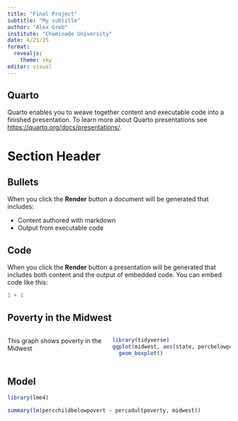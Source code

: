 ```yaml
---
title: "Final Project"
subtitle: "My subtitle"
author: "Alex Greb"
institute: "Chaminade University"
date: 4/21/25
format: 
  revealjs:
    theme: sky
editor: visual
---
```


## Quarto

Quarto enables you to weave together content and executable code into a finished presentation. To learn more about Quarto presentations see <https://quarto.org/docs/presentations/>.

# Section Header

## Bullets

When you click the **Render** button a document will be generated that includes:

-   Content authored with markdown
-   Output from executable code

## Code

When you click the **Render** button a presentation will be generated that includes both content and the output of embedded code. You can embed code like this:

```r
1 + 1
```

## Poverty in the Midwest

::::: columns
::: column
This graph shows poverty in the Midwest
:::

::: column
```r
library(tidyverse)
ggplot(midwest, aes(state, percbelowpoverty)) +
  geom_boxplot()
```
:::
:::::

## Model

```r
library(lme4)
```

```r
summary(lm(percchildbelowpovert ~ percadultpoverty, midwest))
```
